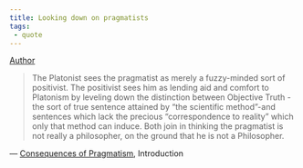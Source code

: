 ```yaml
---
title: Looking down on pragmatists
tags:
 - quote
---
```


[Author](/docs/phil/Richard Rorty.html)


> The Platonist sees the pragmatist as merely a fuzzy-minded sort of positivist. The positivist sees him as lending aid and comfort to Platonism by leveling down the distinction between Objective Truth -the sort of true sentence attained by "the scientific method"-and sentences which lack the precious "correspondence to reality" which only that method can induce. Both join in thinking the pragmatist is not really a philosopher, on the ground that he is not a Philosopher.

— [Consequences of Pragmatism](/docs/phil/Consequences of Pragmatism.html), Introduction